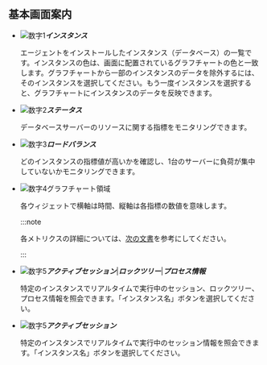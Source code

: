 ## 基本画面案内

<ProdImg img='db-multi-instance.png' desc='멀티 인스턴스 모니터링' />

-   ![数字1](/img/number-01.png)**_インスタンス_**

    エージェントをインストールしたインスタンス（データベース）の一覧です。インスタンスの色は、画面に配置されているグラフチャートの色と一致します。グラフチャートから一部のインスタンスのデータを除外するには、そのインスタンスを選択してください。もう一度インスタンスを選択すると、グラフチャートにインスタンスのデータを反映できます。

-   ![数字2](/img/number-02.png)**_ステータス_**

    データベースサーバーのリソースに関する指標をモニタリングできます。

-   ![数字3](/img/number-03.png)**_ロードバランス_**

    どのインスタンスの指標値が高いかを確認し、1台のサーバーに負荷が集中していないかモニタリングできます。

-   ![数字4](/img/number-04.png)グラフチャート領域

    各ウィジェットで横軸は時間、縦軸は各指標の数値を意味します。 

    :::note

    各メトリクスの詳細については、[次の文書](metrics-data-list)を参考にしてください。 

    :::

<Xclude product='redis'>

-   ![数字5](/img/number-05.png)**_アクティブセッション_**|**_ロックツリー_**|**_プロセス情報_**

    特定のインスタンスでリアルタイムで実行中のセッション、ロックツリー、プロセス情報を照会できます。「インスタンス名」ボタンを選択してください。

</Xclude>

<InDoc product='redis'>

-   ![数字5](/img/number-05.png)**_アクティブセッション_**

    特定のインスタンスでリアルタイムで実行中のセッション情報を照会できます。「インスタンス名」ボタンを選択してください。

</InDoc>
